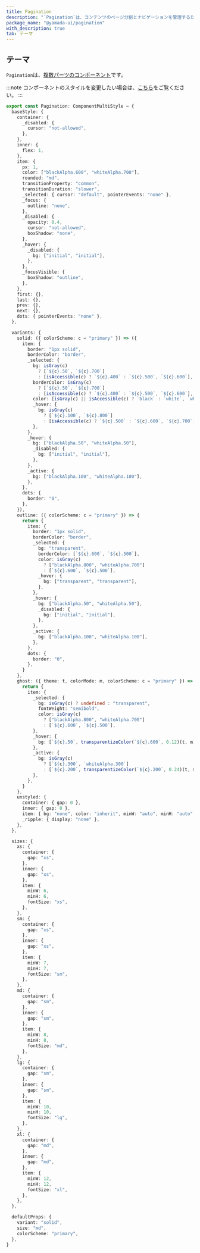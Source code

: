 ```yaml
---
title: Pagination
description: "`Pagination`は、コンテンツのページ分割とナビゲーションを管理するためのコンポーネントです。"
package_name: "@yamada-ui/pagination"
with_description: true
tab: テーマ
---
```


## テーマ

`Pagination`は、[複数パーツのコンポーネント](/styled-system/theming/component-style#複数パーツのコンポーネント)です。

:::note
コンポーネントのスタイルを変更したい場合は、[こちら](/styled-system/theming/customize-theme#コンポーネントのスタイルを変更する)をご覧ください。
:::

```ts
export const Pagination: ComponentMultiStyle = {
  baseStyle: {
    container: {
      _disabled: {
        cursor: "not-allowed",
      },
    },
    inner: {
      flex: 1,
    },
    item: {
      px: 1,
      color: ["blackAlpha.600", "whiteAlpha.700"],
      rounded: "md",
      transitionProperty: "common",
      transitionDuration: "slower",
      _selected: { cursor: "default", pointerEvents: "none" },
      _focus: {
        outline: "none",
      },
      _disabled: {
        opacity: 0.4,
        cursor: "not-allowed",
        boxShadow: "none",
      },
      _hover: {
        _disabled: {
          bg: ["initial", "initial"],
        },
      },
      _focusVisible: {
        boxShadow: "outline",
      },
    },
    first: {},
    last: {},
    prev: {},
    next: {},
    dots: { pointerEvents: "none" },
  },

  variants: {
    solid: ({ colorScheme: c = "primary" }) => ({
      item: {
        border: "1px solid",
        borderColor: "border",
        _selected: {
          bg: isGray(c)
            ? [`${c}.50`, `${c}.700`]
            : [isAccessible(c) ? `${c}.400` : `${c}.500`, `${c}.600`],
          borderColor: isGray(c)
            ? [`${c}.50`, `${c}.700`]
            : [isAccessible(c) ? `${c}.400` : `${c}.500`, `${c}.600`],
          color: [isGray(c) || isAccessible(c) ? `black` : `white`, `white`],
          _hover: {
            bg: isGray(c)
              ? [`${c}.100`, `${c}.800`]
              : [isAccessible(c) ? `${c}.500` : `${c}.600`, `${c}.700`],
          },
        },
        _hover: {
          bg: ["blackAlpha.50", "whiteAlpha.50"],
          _disabled: {
            bg: ["initial", "initial"],
          },
        },
        _active: {
          bg: ["blackAlpha.100", "whiteAlpha.100"],
        },
      },
      dots: {
        border: "0",
      },
    }),
    outline: ({ colorScheme: c = "primary" }) => {
      return {
        item: {
          border: "1px solid",
          borderColor: "border",
          _selected: {
            bg: "transparent",
            borderColor: [`${c}.600`, `${c}.500`],
            color: isGray(c)
              ? ["blackAlpha.800", "whiteAlpha.700"]
              : [`${c}.600`, `${c}.500`],
            _hover: {
              bg: ["transparent", "transparent"],
            },
          },
          _hover: {
            bg: ["blackAlpha.50", "whiteAlpha.50"],
            _disabled: {
              bg: ["initial", "initial"],
            },
          },
          _active: {
            bg: ["blackAlpha.100", "whiteAlpha.100"],
          },
        },
        dots: {
          border: "0",
        },
      }
    },
    ghost: ({ theme: t, colorMode: m, colorScheme: c = "primary" }) => {
      return {
        item: {
          _selected: {
            bg: isGray(c) ? undefined : "transparent",
            fontWeight: "semibold",
            color: isGray(c)
              ? ["blackAlpha.800", "whiteAlpha.700"]
              : [`${c}.600`, `${c}.500`],
          },
          _hover: {
            bg: [`${c}.50`, transparentizeColor(`${c}.600`, 0.12)(t, m)],
          },
          _active: {
            bg: isGray(c)
              ? [`${c}.300`, `whiteAlpha.300`]
              : [`${c}.200`, transparentizeColor(`${c}.200`, 0.24)(t, m)],
          },
        },
      }
    },
    unstyled: {
      container: { gap: 0 },
      inner: { gap: 0 },
      item: { bg: "none", color: "inherit", minW: "auto", minH: "auto" },
      _ripple: { display: "none" },
    },
  },

  sizes: {
    xs: {
      container: {
        gap: "xs",
      },
      inner: {
        gap: "xs",
      },
      item: {
        minW: 6,
        minH: 6,
        fontSize: "xs",
      },
    },
    sm: {
      container: {
        gap: "xs",
      },
      inner: {
        gap: "xs",
      },
      item: {
        minW: 7,
        minH: 7,
        fontSize: "sm",
      },
    },
    md: {
      container: {
        gap: "sm",
      },
      inner: {
        gap: "sm",
      },
      item: {
        minW: 8,
        minH: 8,
        fontSize: "md",
      },
    },
    lg: {
      container: {
        gap: "sm",
      },
      inner: {
        gap: "sm",
      },
      item: {
        minW: 10,
        minH: 10,
        fontSize: "lg",
      },
    },
    xl: {
      container: {
        gap: "md",
      },
      inner: {
        gap: "md",
      },
      item: {
        minW: 12,
        minH: 12,
        fontSize: "xl",
      },
    },
  },

  defaultProps: {
    variant: "solid",
    size: "md",
    colorScheme: "primary",
  },
}
```
